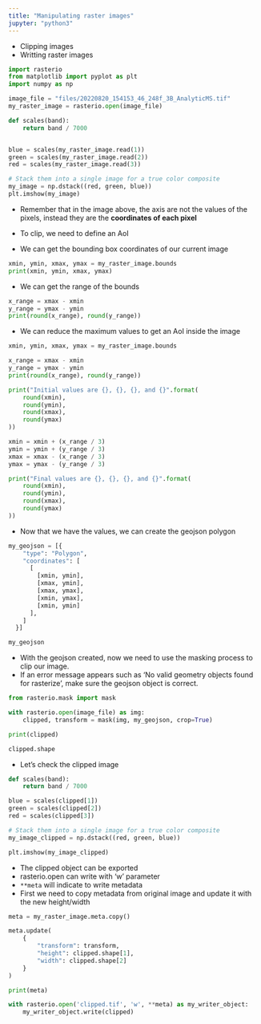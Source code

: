 ```yaml
---
title: "Manipulating raster images"
jupyter: "python3"
---
```


 - Clipping images
 - Writting raster images

```python
import rasterio
from matplotlib import pyplot as plt
import numpy as np
```

```python
image_file = "files/20220820_154153_46_248f_3B_AnalyticMS.tif"
my_raster_image = rasterio.open(image_file)
```

```python
def scales(band):
    return band / 7000


blue = scales(my_raster_image.read(1))
green = scales(my_raster_image.read(2))
red = scales(my_raster_image.read(3))

# Stack them into a single image for a true color composite
my_image = np.dstack((red, green, blue))
plt.imshow(my_image)
```

 - Remember that in the image above, the axis are not the values of the pixels, instead they are the **coordinates of each pixel**

 - To clip, we need to define an AoI
 - We can get the bounding box coordinates of our current image

```python
xmin, ymin, xmax, ymax = my_raster_image.bounds
print(xmin, ymin, xmax, ymax)
```

 - We can get the range of the bounds

```python
x_range = xmax - xmin
y_range = ymax - ymin
print(round(x_range), round(y_range))
```

 - We can reduce the maximum values to get an AoI inside the image

```python
xmin, ymin, xmax, ymax = my_raster_image.bounds

x_range = xmax - xmin
y_range = ymax - ymin
print(round(x_range), round(y_range))

print("Initial values are {}, {}, {}, and {}".format(
    round(xmin),
    round(ymin),
    round(xmax),
    round(ymax)
))

xmin = xmin + (x_range / 3)
ymin = ymin + (y_range / 3)
xmax = xmax - (x_range / 3)
ymax = ymax - (y_range / 3)

print("Final values are {}, {}, {}, and {}".format(
    round(xmin),
    round(ymin),
    round(xmax),
    round(ymax)
))
``` 

 - Now that we have the values, we can create the geojson polygon

```python
my_geojson = [{
	"type": "Polygon", 
	"coordinates": [ 
	  [
		[xmin, ymin],
		[xmax, ymin],
		[xmax, ymax],
		[xmin, ymax],
		[xmin, ymin]
	  ],
	]
  }]

my_geojson
```

 - With the geojson created, now we need to use the masking process
 to clip our image.
 - If an error message appears such as 'No valid geometry objects found for rasterize', make sure the geojson object is correct.

```python
from rasterio.mask import mask

with rasterio.open(image_file) as img:
    clipped, transform = mask(img, my_geojson, crop=True)

print(clipped)

clipped.shape
```

 - Let's check the clipped image

```python
def scales(band):
    return band / 7000

blue = scales(clipped[1])
green = scales(clipped[2])
red = scales(clipped[3])

# Stack them into a single image for a true color composite
my_image_clipped = np.dstack((red, green, blue))

plt.imshow(my_image_clipped)
```

 - The clipped object can be exported 
 - rasterio.open can write with 'w' parameter
 - `**meta` will indicate to write metadata
 - First we need to copy metadata from original image and update it with the new height/width

```python
meta = my_raster_image.meta.copy()

meta.update(
    {
        "transform": transform,
        "height": clipped.shape[1],
        "width": clipped.shape[2]
    }
)

print(meta)
```

```python
with rasterio.open('clipped.tif', 'w', **meta) as my_writer_object:
    my_writer_object.write(clipped)
```

